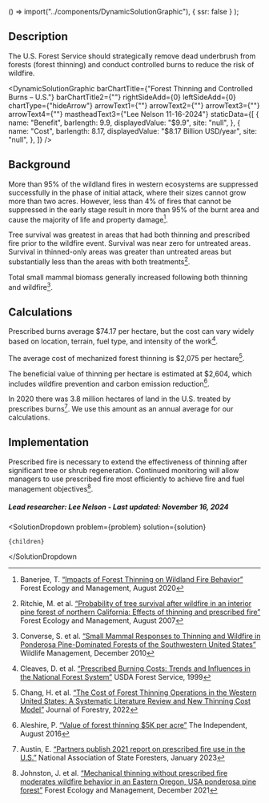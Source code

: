 
  () => import("../components/DynamicSolutionGraphic"),
  { ssr: false }
);


## Description

The U.S. Forest Service should strategically remove dead underbrush from forests (forest thinning) and conduct controlled burns to reduce the risk of wildfire.

<DynamicSolutionGraphic
  barChartTitle={"Forest Thinning and Controlled Burns – U.S."}
  barChartTitle2={""}
  rightSideAdd={0}
  leftSideAdd={0}
  chartType={"hideArrow"}
  arrowText1={""}
  arrowText2={""}
  arrowText3={""}
  arrowText4={""}
  mastheadText3={"Lee Nelson 11-16-2024"}
  staticData={[
    {
      name: "Benefit",
      barlength: 9.9,
      displayedValue: "$9.9",
      site: "null",
    },
    {
      name: "Cost",
      barlength: 8.17,
      displayedValue: "$8.17 Billion USD/year",
      site: "null",
    },
  ]}
/>

## Background

More than 95% of the wildland fires in western ecosystems are suppressed successfully in the phase of initial attack, where their sizes cannot grow more than two acres. However, less than 4% of fires that cannot be suppressed in the early stage result in more than 95% of the burnt area and cause the majority of life and property damage[^"1"].

Tree survival was greatest in areas that had both thinning and prescribed fire prior to the wildfire event. Survival was near zero for untreated areas. Survival in thinned-only areas was greater than untreated areas but substantially less than the areas with both treatments[^"2"].

Total small mammal biomass generally increased following both thinning and wildfire[^"3"].

## Calculations

Prescribed burns average $74.17 per hectare, but the cost can vary widely based on location, terrain, fuel type, and intensity of the work[^"5"].

The average cost of mechanized forest thinning is $2,075 per hectare[^"6"].

The beneficial value of thinning per hectare is estimated at $2,604, which includes wildfire prevention and carbon emission reduction[^"7"].

In 2020 there was 3.8 million hectares of land in the U.S. treated by prescribes burns[^"8"]. We use this amount as an annual average for our calculations.

## Implementation

Prescribed fire is necessary to extend the effectiveness of thinning after significant tree or shrub regeneration. Continued monitoring will allow managers to use prescribed fire most efficiently to achieve fire and fuel management objectives[^"4"].

##### Lead researcher: Lee Nelson - Last updated: November 16, 2024

[^"1"]: Banerjee, T. [“Impacts of Forest Thinning on Wildland Fire Behavior”](https://doi.org/10.3390/f11090918) Forest Ecology and Management, August 2020
[^"2"]: Ritchie, M. et al. [“Probability of tree survival after wildfire in an interior pine forest of northern California: Effects of thinning and prescribed fire”](https://doi.org/10.1016/j.foreco.2007.04.044) Forest Ecology and Management, August 2007
[^"3"]: Converse, S. et al. [“Small Mammal Responses to Thinning and Wildfire in Ponderosa Pine-Dominated Forests of the Southwestern United States”](<https://doi.org/10.2193/0022-541X(2006)70[1711:SMRTTA]2.0.CO;2>) Wildlife Management, December 2010
[^"4"]: Johnston, J. et al. [“Mechanical thinning without prescribed fire moderates wildfire behavior in an Eastern Oregon, USA ponderosa pine forest”](https://doi.org/10.1016/j.foreco.2021.119674) Forest Ecology and Management, December 2021
[^"5"]: Cleaves, D. et al. [“Prescribed Burning Costs: Trends and Influences in the National Forest System”](https://www.fs.usda.gov/psw/publications/documents/psw_gtr173/psw_gtr173_06_cleaves.pdf) USDA Forest Service, 1999
[^"6"]: Chang, H. et al. [“The Cost of Forest Thinning Operations in the Western United States: A Systematic Literature Review and New Thinning Cost Model”](https://www.fs.usda.gov/rm/pubs_journals/2023/rmrs_2023_chang_h001.pdf) Journal of Forestry, 2022
[^"7"]: Aleshire, P. [“Value of forest thinning $5K per acre”](https://www.wmicentral.com/news_premium/value-of-forest-thinning-5k-per-acre/) The Independent, August 2016
[^"8"]: Austin, E. [“Partners publish 2021 report on prescribed fire use in the U.S.”](https://www.stateforesters.org/newsroom/2021-report-on-prescribed-fire-use-in-the-u-s/) National Association of State Foresters, January 2023

  <SolutionDropdown 
    problem={problem} 
    solution={solution}
  >
    {children}
  </SolutionDropdown

>
